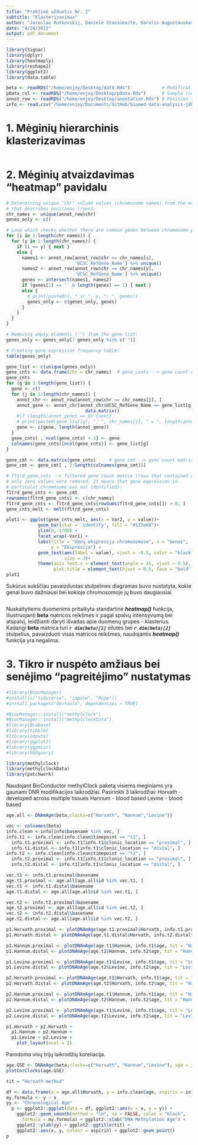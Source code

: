 ```yaml
---
title: "Praktinė užduotis Nr. 2"
subtitle: "Klasterizavimas"
author: "Jaroslav Rutkovskij, Danielė Stasiūnaitė, Karolis Augustauskas (JDK)"
date: "4/24/2022"
output: pdf_document
---
```


```r
library(Signac)
library(dplyr)
library(heatmaply)
library(reshape2)
library(ggplot2)
library(data.table)
```

```r
beta <- readRDS("/home/enjoy/Desktop/dat8.Rds")            # Modification value matrix
pData_col <- readRDS("/home/enjoy/Desktop/pData.Rds")      # Sample (column) matrix
annot_row <- readRDS("/home/enjoy/Desktop/annotation.Rds") # Position (row) matrix
info <- read.csv("/home/enjoy/Documents/GitHub/biomed-data-analysis-jdk/data.csv")
```

# 1. Mėginių hierarchinis klasterizavimas

```r
```

# 2. Mėginių atvaizdavimas "heatmap" pavidalu

```r
# Determining unique 'chr' column values (chromosome names) from the matrix
# that describes positions (rows):
chr_names <- unique(annot_row$chr)     
genes_only <- c()

# Loop which checks whether there are common genes between chromosome pairs:
for (i in 1:length(chr_names)) {
  for (y in 1:length(chr_names)) {
    if (i == y) { next }
    else {
      names1 <- annot_row[annot_row$chr == chr_names[i],
                          'UCSC_RefGene_Name'] %>% unique()
      names2 <- annot_row[annot_row$chr == chr_names[y],
                          'UCSC_RefGene_Name'] %>% unique()
      genes <- intersect(names1, names2)
      if (genes[1] == '' & length(genes) == 1) { next }
      else {
        # print(paste0(i, " ir ", y, ": ", genes))
        genes_only <- c(genes_only, genes)
      }
    }
  }
}
```

```r
# Removing empty elements ('') from the gene list:
genes_only <- genes_only[! genes_only %in% c('')]

# Creating gene expression frequency table:
table(genes_only)

gene_list <- c(unique(genes_only))
gene_cnts <- data.frame(chr = chr_names)  # gene_conts --> gene count dataframe
gene_cnts
for (g in 1:length(gene_list)) {
  gene <- c()
  for (j in 1:length(chr_names)) {
    annot_chr <- annot_row[annot_row$chr == chr_names[j], ]
    annot_gene <- annot_chr[annot_chr$UCSC_RefGene_Name == gene_list[g], ] %>% 
                              data.matrix()
    #if (length(annot_gene) == 0) {next}
    # print(paste0(gene_list[g], ", ", chr_names[j], " = ", length(annot_gene)))
    gene <- c(gene, length(annot_gene))
  }
  gene_cnts[ , ncol(gene_cnts) + 1] <- gene
  colnames(gene_cnts)[ncol(gene_cnts)] <- gene_list[g]
}
```

```r
gene_cmt <- data.matrix(gene_cnts)     # gene_cmt --> gene count matrix
gene_cmt <- gene_cmt[ , 2:length(colnames(gene_cmt))]

# fltrd_gene_cnts --> filtered gene count matrix (rows that contained only
# only zero values were removed. It means that gene expression in
# particular chromosome was not identified):
fltrd_gene_cnts <- gene_cmt
rownames(fltrd_gene_cnts) <- c(chr_names)
fltrd_gene_cnts <- fltrd_gene_cnts[rowSums(fltrd_gene_cnts[]) > 0, ]
gene_cnts_melt <- melt(fltrd_gene_cnts)

plot1 <- ggplot(gene_cnts_melt, aes(x = Var2, y = value))+
            geom_bar(stat = 'identity', fill = "#123e68")+
            ylim(0, 1700) +
            facet_wrap(~Var1) +
            labs(title = "Genų ekspresija chromosomose", x = "Genas",
                 y = "Ekspresija") +
            geom_text(aes(label = value), vjust = -0.5, color = "black",
                      size = 3)+
            theme(axis.text.x = element_text(angle = 45, vjust = 0.5),
                  plot.title = element_text(hjust = 0.5, face = "bold"))
plot1
```

Sukūrus aukščiau pavaizduotas stulpelines diagramas buvo nustatyta, kokie genai buvo dažniausi bei kokioje chromosomoje jų buvo daugiausiai.

```r

```

Nuskaitytiems duomenims pritaikyta standartinė ***heatmap()*** funkcija, iliustruojanti **beta** matricos reikšmes ir pagal spalvų intensyvumą bei atspalvį, leidžianti daryti išvadas apie duomenų grupes - klasterius.\
Kadangi **beta** matrica turi ***`r dim(beta)[1]`*** eilutes bei ***`r dim(beta)[2]`*** stulpelius, pavaizduoti visas matricos reikšmes, naudojantis ***heatmap()*** funkcija yra negalima.

# 3. Tikro ir nuspėto amžiaus bei senėjimo "pagreitėjimo" nustatymas

```r
#library(BiocManager)
#install(c("tidyverse", "impute", "Rcpp"))
#install.packages("devtools", dependencies = TRUE)

#BiocManager::install("methylclock")
#BiocManager::install("methylclockData")
#library(Biobase)
#library(tibble)
#library(impute)
#library(ggplot2)
#library(ggpmisc)
#library(GEOquery)

library(methylclock)
library(methylclockData)
library(patchwork)

```

Naudojant BioConductor methylClock paketą visiems meginiams yra gaunami DNR modifikacijos laikrodžiai.
Pasirinkti 3 laikrodžiai:
Horvath - developed across multiple tissues
Hannum - blood based
Levine - blood based

```r

age.all <- DNAmAge(beta,clocks=c("Horvath", "Hannum","Levine"))

vec <- colnames(beta)
info.clean <-info[info$basename %in% vec, ]
info.t1 <- info.clean[info.clean$timepoint == "t1", ]
  info.t1.proximal <- info.t1[info.t1$clonic_location == "proximal", ]
  info.t1.distal <- info.t1[info.t1$clonic_location == "distal", ]
info.t2 <- info.clean[info.clean$timepoint == "t2", ]
  info.t2.proximal <- info.t1[info.t1$clonic_location == "proximal", ]
  info.t2.distal <- info.t1[info.t1$clonic_location == "distal", ]

vec.t1 <- info.t1.proximal$basename
age.t1.proximal <- age.all[age.all$id %in% vec.t1, ]
vec.t1 <- info.t1.distal$basename
age.t1.distal <- age.all[age.all$id %in% vec.t1, ]

vec.t2 <- info.t2.proximal$basename
age.t2.proximal <- age.all[age.all$id %in% vec.t2, ]
vec.t2 <- info.t2.distal$basename
age.t2.distal <- age.all[age.all$id %in% vec.t2, ]

p1.Horvath.proximal <- plotDNAmAge(age.t1.proximal$Horvath, info.t1.proximal$age, tit = "Horvath method ( proximal ) " )
p1.Horvath.distal <- plotDNAmAge(age.t1.distal$Horvath, info.t2.distal$age, tit = "Horvath method ( distal ) " )

p1.Hannum.proximal <- plotDNAmAge(age.t1$Hannum, info.t1$age, tit = "Hannum method ( Time point 1 ) " )
p1.Hannum.distal <- plotDNAmAge(age.t2$Hannum, info.t2$age, tit = "Hannum method ( Time point 2 ) " )

p1.Levine.proximal <- plotDNAmAge(age.t1$Levine, info.t1$age, tit = "Levine method ( Time point 1 ) " )
p1.Levine.distal <- plotDNAmAge(age.t2$Levine, info.t2$age, tit = "Levine method ( Time point 2 ) " )

p2.Horvath.proximal <- plotDNAmAge(age.t1$Horvath, info.t1$age, tit = "Horvath method ( Time point 1 ) " )
p2.Horvath.distal <- plotDNAmAge(age.t2$Horvath, info.t2$age, tit = "Horvath method ( Time point 2 ) " )

p2.Hannum.proximal <- plotDNAmAge(age.t1$Hannum, info.t1$age, tit = "Hannum method ( Time point 1 ) " )
p2.Hannum.distal <- plotDNAmAge(age.t2$Hannum, info.t2$age, tit = "Hannum method ( Time point 2 ) " )

p2.Levine.proximal <- plotDNAmAge(age.t1$Levine, info.t1$age, tit = "Levine method ( Time point 1 ) " )
p2.Levine.distal <- plotDNAmAge(age.t2$Levine, info.t2$age, tit = "Levine method ( Time point 2 ) " )

p1.Horvath + p2.Horvath +
  p1.Hannum + p2.Hannum +
  p1.Levine + p2.Levine +
    plot_layout(ncol = 2)

```

Parodoma visų trijų laikrodžių koreliacija.

```r

age.GSE <- DNAmAge(beta,clocks=c("Horvath", "Hannum","Levine"), age = info.clean$age)
plotCorClocks(age.GSE)

```



```r


tit = "Horvath method"

df <- data.frame(x = age.all$Horvath, y = info.clean$age, aspirin = info.clean$aspirin)
my.formula <- y ~ x
yy <- "Chronological Age"
  p <- ggplot2::ggplot(data = df, ggplot2::aes(x = x, y = y)) + 
    ggplot2::geom_smooth(method = "lm", se = FALSE, color = "black", 
      formula = my.formula) + ggplot2::xlab("DNA Methylation Age") + 
    ggplot2::ylab(yy) + ggplot2::ggtitle(tit) + 
    ggplot2::aes(x, y, colour = aspirin) + ggplot2::geom_point()
p

```




